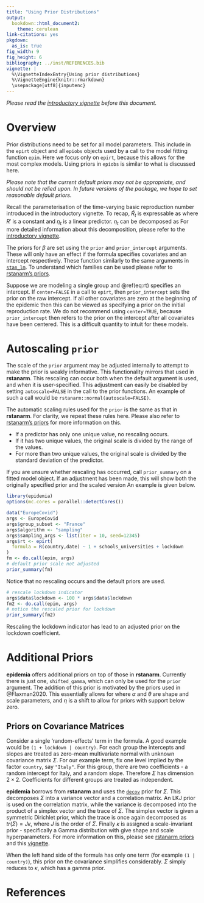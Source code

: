 ```yaml
---
title: "Using Prior Distributions"
output:
  bookdown::html_document2:
    theme: cerulean
link-citations: yes
pkgdown:
  as_is: true
fig_width: 9 
fig_height: 6
bibliography: ../inst/REFERENCES.bib
vignette: |
  %\VignetteIndexEntry{Using prior distributions} 
  %\VignetteEngine{knitr::rmarkdown} 
  \usepackage[utf8]{inputenc}
---
```


*Please read the [introductory vignette](introduction.html) before this document.* 

# Overview

Prior distributions need to be set for all model parameters. This include in the `epirt` object and all 
`epiobs` objects used by a call to the model fitting function `epim`. Here we focus only on `epirt`, because 
this allows for the most complex models. Using priors in `epiobs` is similar to what is discussed here.

*Please note that the current default priors may not be appropriate, 
and should not be relied upon. In future versions of the package, 
we hope to set reasonable default priors.*


Recall the parameterisation of the time-varying basic reproduction number introduced in the introductory vignette. To recap, $\tilde{R}_t$ is expressable as
\begin{equation}
\tilde{R}_t = 2R' \text{logit}^{-1}\left(\eta_t\right),
(\#eq:rt)
\end{equation}
where $R'$ is a constant and $\eta_t$ is a linear predictor. $\eta_t$ can be decomposed as
\begin{equation}
\eta_t = X'_t\beta + Z'_t b + Q'_t\gamma_t.
(\#eq:eta)
\end{equation}
For more detailed information about this decomposition, please refer to the [introductory vignette](introduction.html).

The priors for $\beta$ are set using the `prior` and 
`prior_intercept` arguments. These will only have an effect if the formula 
specifies covariates and an intercept respectively. These function  similarly 
to the same arguments in [`stan_lm`](https://mc-stan.org/rstanarm/reference/stan_lm.html). 
To understand which families can be used please refer to 
[rstanarm's priors](https://mc-stan.org/rstanarm/reference/priors.html). 

Suppose we are modeling a single group and \@ref(eq:rt) specifies an intercept. If `center=FALSE` in a call to `epirt`, then `prior_intercept` sets the prior on the raw intercept. If all other covariates are zero at the beginning of the epidemic then 
this can be viewed as specifying a prior on the initial reproduction rate. We do not recommend 
using `center=TRUE`, because `prior_intercept` then refers to 
the prior on the intercept after all covariates have been centered. This is a difficult 
quantity to intuit for these models.

# Autoscaling `prior`

The scale of the `prior` argument may be adjusted internally to attempt to make the prior 
is weakly informative. This functionality mirrors that used in **rstanarm**. This rescaling can occur both when the default argument is used, and when 
it is user-specified. This adjustment can easily be disabled by setting `autoscale=FALSE` in the 
call to the prior functions. An example of such a call would be `rstanarm::normal(autoscale=FALSE)`.

The automatic scaling rules used for the `prior` is the same as that in **rstanarm**. For clarity, 
we repeat these rules here. Please also refer to [rstanarm's priors](https://mc-stan.org/rstanarm/reference/priors.html) for more information on this.

* If a predictor has only one unique value, no rescaling occurs.
* If it has two unique values, the original scale is divided by the range of the values.
* For more than two unique values, the original scale is divided by the standard deviation of the predictor.

If you are unsure whether rescaling has occurred, call `prior_summary` on a fitted model object.
If an adjustment has been made, this will show both the originally specified prior and the scaled version An example is given below.

```r
library(epidemia)
options(mc.cores = parallel::detectCores())

data("EuropeCovid")
args <- EuropeCovid
args$group_subset <- "France"
args$algorithm <- "sampling"
args$sampling_args <- list(iter = 10, seed=12345)
args$rt <- epirt(
  formula = R(country,date) ~ 1 + schools_universities + lockdown 
)
fm <- do.call(epim, args)
# default prior scale not adjusted
prior_summary(fm)
```
Notice that no rescaling occurs and the default priors are used.


```r
# rescale lockdown indicator
args$data$lockdown <- 100 * args$data$lockdown
fm2 <- do.call(epim, args)
# notice the rescaled prior for lockdown
prior_summary(fm2)

```
Rescaling the lockdown indicator has lead to an adjusted prior on the lockdown coefficient.

# Additional Priors

**epidemia** offers additional priors on top of those in **rstanarm**. Currently there is just one, `shifted_gamma`, which can only be used for the `prior` argument. The addition of this prior is motivated by the priors used in @Flaxman2020. This essentially allows for 
\begin{equation}
\beta_i \sim \text{Gamma}(\alpha,\theta) - \eta,
\end{equation}
where $\alpha$ and $\theta$ are shape and scale parameters, and $\eta$ is a shift to allow for priors with support below zero.

## Priors on Covariance Matrices

Consider a single 'random-effects' term in the formula. A good example would be `(1 + lockdown | country)`. For each group the intercepts and slopes are treated as zero-mean multivariate normal with unknown covariance matrix $\Sigma$. For our example term, fix one level implied by the factor `country`, say `"Italy"`. For this group, there are two coefficients - a random intercept for Italy, and a random slope. Therefore $\Sigma$ has dimension $2 \times 2$. Coefficients for different groups are treated as independent. 

**epidemia** borrows from **rstanarm** and uses the [`decov`](rstanarm priors) prior for $\Sigma$. This decomposes $\Sigma$ into a variance vector and a correlation matrix. An LKJ prior is used on the correlation matrix, while the variance is decomposed into the product of a simplex vector and the trace of $\Sigma$. The simplex vector is given a symmetric Dirichlet prior, which the trace is once again decomposed as $tr(\Sigma) = J \kappa$, where $J$ is the order of $\Sigma$. Finally $\kappa$ is assigned a scale-invariant prior - specifically a Gamma distribution with give shape and scale hyperparameters. For more information on this, please see [rstanarm priors](http://mc-stan.org/rstanarm/reference/priors.html) and this [vignette](http://mc-stan.org/rstanarm/articles/glmer.html).

When the left hand side of the formula has only one term (for example `(1 | country)`), this prior on the covariance simplifies considerably. $\Sigma$ simply reduces to $\kappa$, which has a gamma prior.

# References
